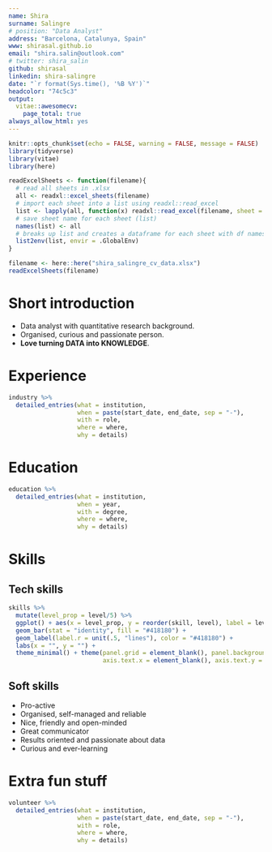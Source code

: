 ```yaml
---
name: Shira
surname: Salingre
# position: "Data Analyst"
address: "Barcelona, Catalunya, Spain"
www: shirasal.github.io
email: "shira.salin@outlook.com"
# twitter: shira_salin
github: shirasal
linkedin: shira-salingre
date: "`r format(Sys.time(), '%B %Y')`"
headcolor: "74c5c3"
output: 
  vitae::awesomecv:
    page_total: true
always_allow_html: yes
---
```


```r
knitr::opts_chunk$set(echo = FALSE, warning = FALSE, message = FALSE)
library(tidyverse)
library(vitae)
library(here)

```

```r
readExcelSheets <- function(filename){
  # read all sheets in .xlsx 
  all <- readxl::excel_sheets(filename)
  # import each sheet into a list using readxl::read_excel
  list <- lapply(all, function(x) readxl::read_excel(filename, sheet = x))
  # save sheet name for each sheet (list)
  names(list) <- all
  # breaks up list and creates a dataframe for each sheet with df names matching sheet names
  list2env(list, envir = .GlobalEnv)
}

```

```r

filename <- here::here("shira_salingre_cv_data.xlsx")
readExcelSheets(filename)

```

# Short introduction

- Data analyst with quantitative research background.
- Organised, curious and passionate person.
- **Love turning DATA into KNOWLEDGE**.

<!-- # Professional Summary -->

<!-- This is a good opportunity to introduce yourself professionally and summarise -->

<!-- why your skills are well suited to the job you are applying for!") -->

# Experience

```r
industry %>% 
  detailed_entries(what = institution,
                   when = paste(start_date, end_date, sep = "-"),
                   with = role,
                   where = where,
                   why = details)
```

\pagebreak

# Education

```r
education %>% 
  detailed_entries(what = institution,
                   when = year,
                   with = degree,
                   where = where,
                   why = details)

```

# Skills

## Tech skills

```r
skills %>%
  mutate(level_prop = level/5) %>%
  ggplot() + aes(x = level_prop, y = reorder(skill, level), label = level) +
  geom_bar(stat = "identity", fill = "#418180") + 
  geom_label(label.r = unit(.5, "lines"), color = "#418180") +
  labs(x = "", y = "") +
  theme_minimal() + theme(panel.grid = element_blank(), panel.background = element_rect(colour = "#ffffff"),
                          axis.text.x = element_blank(), axis.text.y = element_text(size = 20))

```

## Soft skills
* Pro-active
* Organised, self-managed and reliable
* Nice, friendly and open-minded
* Great communicator
* Results oriented and passionate about data
* Curious and ever-learning

**\textcolor{awesome-emerald}{Some of my work can be found here: https://linktr.ee/shirasal}**  

# Extra fun stuff

```r
volunteer %>% 
  detailed_entries(what = institution,
                   when = paste(start_date, end_date, sep = "-"),
                   with = role,
                   where = where,
                   why = details)

```

